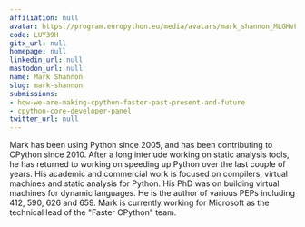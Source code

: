 ```yaml
---
affiliation: null
avatar: https://program.europython.eu/media/avatars/mark_shannon_MLGHvFH.jpg
code: LUY39H
gitx_url: null
homepage: null
linkedin_url: null
mastodon_url: null
name: Mark Shannon
slug: mark-shannon
submissions:
- how-we-are-making-cpython-faster-past-present-and-future
- cpython-core-developer-panel
twitter_url: null
---
```


Mark has been using Python since 2005, and has been contributing to CPython since 2010. After a long interlude working on static analysis tools, he has returned to working on speeding up Python over the last couple of years. His academic and commercial work is focused on compilers, virtual machines and static analysis for Python. His PhD was on building virtual machines for dynamic languages. He is the author of various PEPs including 412, 590, 626 and 659. Mark is currently working for Microsoft as the technical lead of the "Faster CPython" team.
